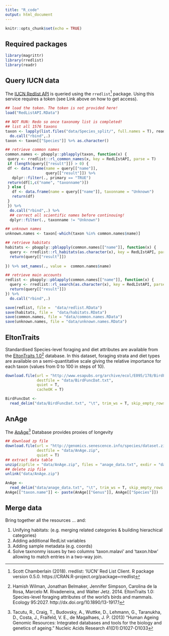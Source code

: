 ```yaml
---
title: "R_code"
output: html_document
---
```


```r
knitr::opts_chunk$set(echo = TRUE)
```

## Required packages

```r
library(magrittr)
library(rredlist)
library(readr)
```


## Query IUCN data

The [IUCN Redlist API](http://apiv3.iucnredlist.org/api/v3/docs) is queried using the `rredlist`[^1] package. Using this service requires a token (see Link above on how to get access).

```r
## load the token. The token is not provided here!
load("RedListAPI.RData")
```


```r
## NOT RUN: Redo so once taxonomy list is completed!
## list all 1576 taxons
taxon <- lapply(list.files("data/Species_split/", full.names = T), read.csv) %>% 
  do.call("rbind",.)
taxon <- taxon[["Species"]] %>% as.character()

## retrieve common names
common.names <- pbapply::pblapply(taxon, function(x) {
 query <- rredlist::rl_common_names(x, key = RedLIstAPI, parse = T)
 if (length(query[["result"]]) > 0) {
 df <- data.frame(name = query[["name"]],
                  query[["result"]]) %>% 
   dplyr::filter(., primary == "TRUE")
 return(df[1,c("name", "taxonname")])
 } else {
   df <- data.frame(name = query[["name"]], taxonname = "Unknown")
   return(df)
 }
 }) %>% 
  do.call("rbind",.) %>% 
  ## correct all scientific names before continouing!
  dplyr::filter(., taxonname != "Unknown")

## unknown names
unknown.names <- taxon[-which(taxon %in% common.names$name)]

## retrieve habitats
habitats <- pbapply::pblapply(common.names[["name"]], function(x) {
  query <- rredlist::rl_habitats(as.character(x), key = RedLIstAPI, parse = T)
  return(query[["result"]])
  
}) %>% set_names(., value =  common.names$name)

## retrieve main accounts
redlist <- pbapply::pblapply(common.names[["name"]], function(x) {
  query <- rredlist::rl_search(as.character(x), key = RedLIstAPI, parse = T)
  return(query[["result"]])
}) %>% 
  do.call("rbind",.)

save(redlist, file =  "data/redlist.RData")
save(habitats, file =  "data/habitats.RData")
save(common.names, file = "data/common.names.RData")
save(unknown.names, file = "data/unknown.names.RData")
```

## EltonTraits

Standardised Species-level foraging and diet attributes are available from the [EltonTraits 1.0](http://www.esapubs.org/archive/ecol/E095/178/)[^2] database. In this dataset, foraging strata and diet types are available on a semi-quantitative scale giving the relative importance for each taxon (values from 0 to 100 in steps of 10). 

```r
download.file(url = "http://www.esapubs.org/archive/ecol/E095/178/BirdFuncDat.txt",
              destfile = "data/BirdFuncDat.txt",
              quiet = T,
              cacheOK = T)
```

```r
BirdFuncDat <-
  read_delim("data/BirdFuncDat.txt", "\t", trim_ws = T, skip_empty_rows = T)
```

## AnAge 

The [AnAge](https://genomics.senescence.info/species/)[^3] Database provides proxies of longevity

```r
## download zp file
download.file(url = "http://genomics.senescence.info/species/dataset.zip",
              destfile = "data/AnAge.zip",
              quiet = T)
## extract data table
unzip(zipfile = "data/AnAge.zip", files = "anage_data.txt", exdir = "data")
## delete zip file
unlink("data/AnAge.zip")
```

```r
AnAge <- 
  read_delim("data/anage_data.txt", "\t", trim_ws = T, skip_empty_rows = T)
AnAge[["taxon.name"]] <- paste(AnAge[["Genus"]], AnAge[["Species"]]) 
```

## Merge data

Bring together all the resources ... and:

1. Unifying habitats: (e.g. merging related categories & building hierachical categories)
2. Adding additional RedList variables
4. Adding sample metadata (e.g. coords)
5. Solve taxnonmy issues by two columns 'taxon.malavi' and 'taxon.hbw' allowing to match entries in a two-way join.

[^1]: Scott Chamberlain (2018). rredlist: 'IUCN' Red List Client. R package version 0.5.0. https://CRAN.R-project.org/package=rredlist
[^2]: Hamish Wilman, Jonathan Belmaker, Jennifer Simpson, Carolina de la Rosa, Marcelo M. Rivadeneira, and Walter Jetz. 2014. EltonTraits 1.0: Species-level foraging attributes of the world’s birds and mammals. Ecology 95:2027. http://dx.doi.org/10.1890/13-1917.1
[^3]: Tacutu, R., Craig, T., Budovsky, A., Wuttke, D., Lehmann, G., Taranukha, D., Costa, J., Fraifeld, V. E., de Magalhaes, J. P. (2013) "Human Ageing Genomic Resources: Integrated databases and tools for the biology and genetics of ageing." Nucleic Acids Research 41(D1):D1027-D1033